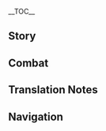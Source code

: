 {{CharacterTabs}}
{{LanguageTabs}}
{{Stub|1={{Meta/VO|tl=1|rm=1|Chinese}}}}
__TOC__
==Story==
{{VO/Story
|character           = {{ROOTPAGENAME}}
|language            = zh
|language_s          = zh
|language_t          = zh-tw
|name_s              = 早柚
|name_t              = 早柚

|vo_01_01_title_s    = 初次见面…
|vo_01_01_title_t    = 初次見面…
|vo_01_01_subtitle   = Hello
|vo_01_01_file       = VO_{language}{character} Hello.ogg
|vo_01_01_tx_s       = 「终末番」早柚，参上。<br />呼&mdash;&mdash;如果没有什么事情的话，我先去睡觉了。对了，不准趁我睡觉的时候偷偷摸我的头。
|vo_01_01_tx_t       = 「終末番」早柚，參上。<br />呼&mdash;&mdash;如果沒有什麼事情的話，我先去睡覺了。對了，不准趁我睡覺的時候偷偷摸我的頭。
|vo_01_01_rm         =
|vo_01_01_tl         =

|vo_02_01_title_s    = 闲聊・睡着
|vo_02_01_title_t    = 閒聊・睡著
|vo_02_01_subtitle   = Chat: Asleep
|vo_02_01_file       = VO_{language}{character} Chat - Asleep.ogg
|vo_02_01_tx_s       = 呼啊…呼噜呼噜&mdash;&mdash;
|vo_02_01_tx_t       = 呼啊…呼嚕呼嚕&mdash;&mdash;
|vo_02_01_rm         =
|vo_02_01_tl         =
|vo_02_02_title_s    = 闲聊・工作
|vo_02_02_title_t    = 閒聊・工作
|vo_02_02_subtitle   = Chat: Work
|vo_02_02_file       = VO_{language}{character} Chat - Work.ogg
|vo_02_02_tx_s       = 工作还不如睡觉。
|vo_02_02_tx_t       = 工作還不如睡覺。
|vo_02_02_rm         =
|vo_02_02_tl         =
|vo_02_03_title_s    = 闲聊・长高
|vo_02_03_title_t    = 閒聊・長高
|vo_02_03_subtitle   = Chat: Height
|vo_02_03_file       = VO_{language}{character} Chat - Height.ogg
|vo_02_03_tx_s       = 什么时候才能长高呢？
|vo_02_03_tx_t       = 什麼時候才能長高呢？
|vo_02_03_rm         =
|vo_02_03_tl         =

|vo_03_01_title_s    = 下雨的时候…
|vo_03_01_title_t    = 下雨的時候…
|vo_03_01_subtitle   = When It Rains
|vo_03_01_file       = VO_{language}{character} When It Rains.ogg
|vo_03_01_tx_s       = 快躲雨，被雨淋到就长不高了。
|vo_03_01_tx_t       = 快躲雨，被雨淋到就長不高了。
|vo_03_01_rm         =
|vo_03_01_tl         =
|vo_03_02_title_s    = 打雷的时候…
|vo_03_02_title_t    = 打雷的時候…
|vo_03_02_subtitle   = When Thunder Strikes
|vo_03_02_file       = VO_{language}{character} When Thunder Strikes.ogg
|vo_03_02_tx_s       = 好大的动静，不过只要整个人都钻到被子里就能安稳睡觉了。
|vo_03_02_tx_t       = 好大的動靜，不過只要整個人都鑽到被子裡就能安穩睡覺了。
|vo_03_02_rm         =
|vo_03_02_tl         =
|vo_03_03_title_s    = 下雪的时候…
|vo_03_03_title_t    = 下雪的時候…
|vo_03_03_subtitle   = When It Snows
|vo_03_03_file       = VO_{language}{character} When It Snows.ogg
|vo_03_03_tx_s       = 雪天很方便躲藏。比如说「雪降之隐」这种忍术，借助飘雪隐去身形，等别人察觉的时候，对方的眼前就只剩下飘落的雪花了。啊，你千万不要把这些告诉巫女姐姐。
|vo_03_03_tx_t       = 雪天很方便躲藏。比如說「雪降之隱」這種忍術，藉助飄雪隱去身形，等別人察覺的時候，對方的眼前就只剩下飄落的雪花了。啊，（你/妳）千萬不要把這些告訴巫女姐姐。
|vo_03_03_rm         =
|vo_03_03_tl         =
|vo_03_04_title_s    = 阳光很好…
|vo_03_04_title_t    = 陽光很好…
|vo_03_04_subtitle   = When the Sun Is Out
|vo_03_04_file       = VO_{language}{character} When the Sun Is Out.ogg
|vo_03_04_tx_s       = 舒舒服服的好天气，啊&mdash;&mdash;好困哦。
|vo_03_04_tx_t       = 舒舒服服的好天氣，啊&mdash;&mdash;好睏哦。
|vo_03_04_rm         =
|vo_03_04_tl         =
|vo_03_05_title_s    = 起风的时候…
|vo_03_05_title_t    = 起風的時候…
|vo_03_05_subtitle   = When It's Windy
|vo_03_05_file       = VO_{language}{character} When It's Windy.ogg
|vo_03_05_tx_s       = 风起之时，便是开溜的好时机。
|vo_03_05_tx_t       = 風起之時，便是開溜的好時機。
|vo_03_05_rm         =
|vo_03_05_tl         =
|vo_03_06_title_s    = 刮大风了…
|vo_03_06_title_t    = 颳大風了…
|vo_03_06_subtitle   = When the Wind Is Blowing
|vo_03_06_file       = VO_{language}{character} When the Wind Is Blowing.ogg
|vo_03_06_tx_s       = 风吹得眼睛睁不开了，不如就这样，闭起眼睛睡一觉吧。
|vo_03_06_tx_t       = 風吹得眼睛睜不開了，不如就這樣，閉起眼睛睡一覺吧。
|vo_03_06_rm         =
|vo_03_06_tl         =

|vo_04_01_title_s    = 早上好…
|vo_04_01_title_t    = 早安…
|vo_04_01_subtitle   = Good Morning
|vo_04_01_file       = VO_{language}{character} Good Morning.ogg
|vo_04_01_tx_s       = 已经…已经早上了吗？再睡10分钟…就10分钟嘛…那、那5分钟也行…呼…
|vo_04_01_tx_t       = 已經…已經早上了嗎？再睡10分鐘…就10分鐘嘛…那、那5分鐘也行…呼…
|vo_04_01_rm         =
|vo_04_01_tl         =
|vo_04_02_title_s    = 中午好…
|vo_04_02_title_t    = 午安…
|vo_04_02_subtitle   = Good Afternoon
|vo_04_02_file       = VO_{language}{character} Good Afternoon.ogg
|vo_04_02_tx_s       = 好困，午睡时间还没到吗？
|vo_04_02_tx_t       = 好睏，午睡時間還沒到嗎？
|vo_04_02_rm         =
|vo_04_02_tl         =
|vo_04_03_title_s    = 晚上好…
|vo_04_03_title_t    = 晚上好…
|vo_04_03_subtitle   = Good Evening
|vo_04_03_file       = VO_{language}{character} Good Evening.ogg
|vo_04_03_tx_s       = 确认完毕，方圆十里内没有巫女姐姐的踪影。今晚可以睡个好觉啦~
|vo_04_03_tx_t       = 確認完畢，方圓十里內沒有巫女姐姐的蹤影。今晚可以睡個好覺啦~
|vo_04_03_rm         =
|vo_04_03_tl         =
|vo_04_04_title_s    = 晚安…
|vo_04_04_title_t    = 晚安…
|vo_04_04_subtitle   = Good Night
|vo_04_04_file       = VO_{language}{character} Good Night.ogg
|vo_04_04_tx_s       = 终于…可以睡觉了…晚…晚安…
|vo_04_04_tx_t       = 終於…可以睡覺了…晚…晚安…
|vo_04_04_rm         =
|vo_04_04_tl         =

|vo_05_01_title_s    = 关于早柚自己・终末番
|vo_05_01_title_t    = 關於早柚自己・終末番
|vo_05_01_subtitle   = About {character}: Shuumatsuban
|vo_05_01_file       = VO_{language}{character} About {character} - Shuumatsuban.ogg
|vo_05_01_tx_s       = 我虽然属于「终末番」，但交给我的工作无非就是些情报收集、偷取物品之类的琐事。所以…所以不做也没有什么关系嘛。
|vo_05_01_tx_t       = 我雖然屬於「終末番」，但交給我的工作無非就是些情報收集、偷取物品之類的瑣事。所以…所以不做也沒有什麼關係嘛。
|vo_05_01_rm         =
|vo_05_01_tl         =
|vo_05_02_title_s    = 关于早柚自己・旷工
|vo_05_02_title_t    = 關於早柚自己・翹班
|vo_05_02_subtitle   = About {character}: Skiving
|vo_05_02_friendship = 4
|vo_05_02_file       = VO_{language}{character} About {character} - Skiving.ogg
|vo_05_02_tx_s       = 「终末番」的工作本来就没什么意义嘛，一直拖着不做，就会有更合适的人去做。但是睡觉不一样啊，只要睡得够久，说不定哪天就能长高了，这可是意义非凡的。
|vo_05_02_tx_t       = 「終末番」的工作本來就沒什麼意義嘛，一直拖著不做，就會有更合適的人去做。但是睡覺不一樣啊，只要睡得夠久，說不定哪天就能長高了，這可是意義非凡的。
|vo_05_02_rm         =
|vo_05_02_tl         =

|vo_06_01_title_s    = 关于我们・帮个忙
|vo_06_01_title_t    = 關於我們・幫個忙
|vo_06_01_subtitle   = About Us: Favor
|vo_06_01_file       = VO_{language}{character} About Us - Favor.ogg
|vo_06_01_tx_s       = 如果巫女姐姐来了，记得告诉我一声哦，我稍微睡…啊不，休息会儿。
|vo_06_01_tx_t       = 如果巫女姐姐來了，記得告訴我一聲哦，我稍微睡…啊不，休息一下。
|vo_06_01_rm         =
|vo_06_01_tl         =
|vo_06_02_title_s    = 关于我们・摸摸头
|vo_06_02_title_t    = 關於我們・摸摸頭
|vo_06_02_subtitle   = About Us: Headpats
|vo_06_02_friendship = 6
|vo_06_02_file       = VO_{language}{character} About Us - Headpats.ogg
|vo_06_02_tx_s       = 摸摸头？唔，如果是你的话...那好吧，我不会咬你的，但是不能摸太久了，否则会长不高的！
|vo_06_02_tx_t       = 摸摸頭？唔，如果是（你/妳）的話…那好吧，我不會咬（你/妳）的，但是不能摸太久了，否則會長不高的！
|vo_06_02_rm         =
|vo_06_02_tl         =

|vo_07_01_title_s    = 关于「神之眼」…
|vo_07_01_title_t    = 關於「神之眼」…
|vo_07_01_subtitle   = About the [[Vision]]
|vo_07_01_friendship = 4
|vo_07_01_file       = VO_{language}{character} About the Vision.ogg
|vo_07_01_tx_s       = 双手剑真的很重，光靠忍术的话，我肯定举不起来。但是有了「神之眼」就不一样了，所以不管怎么说，「神之眼」对我帮助很大。
|vo_07_01_tx_t       = 雙手劍真的很重，光靠忍術的話，我肯定舉不起來。但是有了「神之眼」就不一樣了，所以不管怎麼說，「神之眼」對我幫助很大。
|vo_07_01_rm         =
|vo_07_01_tl         =
|vo_07_02_title_s    = 有什么想要分享…
|vo_07_02_title_t    = 有什麼想要分享…
|vo_07_02_subtitle   = Something to Share
|vo_07_02_file       = VO_{language}{character} Something to Share.ogg
|vo_07_02_tx_s       = 老师说我是我们流派最后一代传人了。毕竟也不是什么特别适合战斗的流派，我学的也都是些逃跑和隐蔽气息用的忍术，这也是没办法的事情吧…
|vo_07_02_tx_t       = 老師說我是我們流派最後一代傳人了。畢竟也不是什麼特別適合戰鬥的流派，我學的也都是些逃跑和隱蔽氣息用的忍術，這也是沒辦法的事情吧…
|vo_07_02_rm         =
|vo_07_02_tl         =
|vo_07_03_title_s    = 感兴趣的见闻…
|vo_07_03_title_t    = 感興趣的見聞…
|vo_07_03_subtitle   = Interesting Things
|vo_07_03_file       = VO_{language}{character} Interesting Things.ogg
|vo_07_03_tx_s       = 你知道貉吗？一种比狸猫可爱得多的小动物，下次带你一起去看看吧~
|vo_07_03_tx_t       = （你/妳）知道貉嗎？一種比狸貓可愛得多的小動物，下次帶（你/妳）一起去看看吧~
|vo_07_03_rm         =
|vo_07_03_tl         =

|vo_08_01_title_s    = 关于神里绫华…
|vo_08_01_title_t    = 關於神里綾華…
|vo_08_01_subtitle   = About [[Kamisato Ayaka]]
|vo_08_01_friendship = 4
|vo_08_01_file       = VO_{language}{character} About Kamisato Ayaka.ogg
|vo_08_01_tx_s       = 神里家的大小姐优雅又端庄，但是她专门任命了一位巫女姐姐来监督我，不让我偷懒…怎会如此…
|vo_08_01_tx_t       = 神里家的大小姐優雅又端莊，但是她專門任命了一位巫女姐姐來監督我，不讓我偷懶…怎會如此…
|vo_08_01_rm         =
|vo_08_01_tl         =
|vo_08_02_title_s    = 关于神里绫人…
|vo_08_02_title_t    = 關於神里綾人…
|vo_08_02_subtitle   = About [[Kamisato Ayato]]
|vo_08_02_friendship = 4
|vo_08_02_file       = VO_{language}{character} About Kamisato Ayato.ogg
|vo_08_02_tx_s       = 我在树上休息的时候，经常会听到巫女姐姐们在聊他，似乎是一位工作很忙的大人。真是奇怪，工作什么的明明旷掉就好了…
|vo_08_02_tx_t       = 我在樹上休息的時候，經常會聽到巫女姐姐們在聊他，似乎是一位工作很忙的大人。真是奇怪，工作什麼的明明翹掉就好了…
|vo_08_02_rm         =
|vo_08_02_tl         =
|vo_08_03_title_s    = 关于托马…
|vo_08_03_title_t    = 關於托馬…
|vo_08_03_subtitle   = About [[Thoma]]
|vo_08_03_friendship = 4
|vo_08_03_file       = VO_{language}{character} About Thoma.ogg
|vo_08_03_tx_s       = 明明都有神之眼了，他每次出现还是缠着我说想要学忍术，真是搞不懂。而且我睡觉的时间都不够，哪有时间教他嘛。
|vo_08_03_tx_t       = 明明都有神之眼了，他每次出現還是纏著我說想要學忍術，真是搞不懂。而且我睡覺的時間都不夠，哪有時間教他嘛。
|vo_08_03_rm         =
|vo_08_03_tl         =
|vo_08_04_title_s    = 关于宵宫…
|vo_08_04_title_t    = 關於宵宮…
|vo_08_04_subtitle   = About [[Yoimiya]]
|vo_08_04_friendship = 4
|vo_08_04_file       = VO_{language}{character} About Yoimiya.ogg
|vo_08_04_tx_s       = 她每次碰到我就说什么，小狸猫我们一起去祭典玩之类的话。我才不是狸猫，也不想去祭典。说是一起去玩，其实就是想着在祭典上让我配合她的烟火表演忍术，但是这和「终末番」的工作有什么关联嘛！
|vo_08_04_tx_t       = 她每次碰到我就說什麼，小狸貓我們一起去祭典玩之類的話。我才不是狸貓，也不想去祭典。說是一起去玩，其實就是想著在祭典上讓我配合她的煙火表演忍術，但是這和「終末番」的工作有什麼關聯嘛！
|vo_08_04_rm         =
|vo_08_04_tl         =
|vo_08_05_title_s    = 关于雷电将军…
|vo_08_05_title_t    = 關於雷電將軍…
|vo_08_05_subtitle   = About the [[Raiden Shogun]]
|vo_08_05_friendship = 4
|vo_08_05_file       = VO_{language}{character} About the Raiden Shogun.ogg
|vo_08_05_tx_s       = 那位大人…不是我能见到的人物。想知道更多事情的话，或许问问绫华大小姐比较好。
|vo_08_05_tx_t       = 那位大人…不是我能見到的人物。想知道更多事情的話，或許問問綾華大小姐比較好。
|vo_08_05_rm         =
|vo_08_05_tl         =
|vo_08_06_title_s    = 关于八重神子…
|vo_08_06_title_t    = 關於八重神子…
|vo_08_06_subtitle   = About [[Yae Miko]]
|vo_08_06_friendship = 4
|vo_08_06_file       = VO_{language}{character} About Yae Miko.ogg
|vo_08_06_tx_s       = 她总喜欢摸我的头，可是我不敢咬她，也不敢反抗，总感觉如果拒绝了她会发生很可怕的事情。但是，再这样被摸下去，我会不会真的长不高了？怎么办呀…
|vo_08_06_tx_t       = 她總喜歡摸我的頭，可是我不敢咬她，也不敢反抗，總感覺如果拒絕了她會發生很可怕的事情。但是，再這樣被摸下去，我會不會真的長不高了？怎麼辦呀…
|vo_08_06_rm         =
|vo_08_06_tl         =
|vo_08_07_title_s    = 关于荒泷一斗…
|vo_08_07_title_t    = 關於荒瀧一斗…
|vo_08_07_subtitle   = About [[Arataki Itto]]
|vo_08_07_friendship = 4
|vo_08_07_file       = VO_{language}{character} About Arataki Itto.ogg
|vo_08_07_tx_s       = 怎么会有这么吵吵嚷嚷的人，而且他还能长这么高！
|vo_08_07_tx_t       = 怎麼會有這麼吵吵嚷嚷的人，而且他還能長這麼高！
|vo_08_07_rm         =
|vo_08_07_tl         =
|vo_08_08_title_s    = 关于久岐忍…
|vo_08_08_title_t    = 關於久岐忍…
|vo_08_08_subtitle   = About the [[Kuki Shinobu]]
|vo_08_08_friendship = 4
|vo_08_08_file       = VO_{language}{character} About the Kuki Ninja.ogg
|vo_08_08_tx_s       = 没什么印象的名字，让我想想…欸？她是荒泷一斗的小弟吗？那肯定也是干扰睡眠的人，毕竟有个词叫做一丘之貉，不对，是一丘之狸！
|vo_08_08_tx_t       = 沒什麼印象的名字，讓我想想…欸？她是荒瀧一斗的小弟嗎？那肯定也是干擾睡眠的人，畢竟有個詞叫做一丘之貉，不對，是一丘之狸！
|vo_08_08_rm         =
|vo_08_08_tl         =

|vo_09_01_title_s    = 想要了解早柚・其一
|vo_09_01_title_t    = 想要瞭解早柚・其一
|vo_09_01_subtitle   = More About {character}: I
|vo_09_01_file       = VO_{language}{character} More About {character} - 01.ogg
|vo_09_01_tx_s       = 呼&mdash;&mdash;
|vo_09_01_tx_t       = 呼&mdash;&mdash;
|vo_09_01_rm         =
|vo_09_01_tl         =
|vo_09_02_title_s    = 想要了解早柚・其二
|vo_09_02_title_t    = 想要瞭解早柚・其二
|vo_09_02_subtitle   = More About {character}: II
|vo_09_02_friendship = 3
|vo_09_02_file       = VO_{language}{character} More About {character} - 02.ogg
|vo_09_02_tx_s       = 呃…你是问我的忍术流派的名字吗？那个…想不起来了啦，我还没睡醒，我再去睡一觉，睡醒后说不定就能想起来了。
|vo_09_02_tx_t       = 呃…（你/妳）是問我的忍術流派的名字嗎？那個…想不起來了啦，我還沒睡醒，我再去睡一覺，睡醒後說不定就能想起來了。
|vo_09_02_rm         =
|vo_09_02_tl         =
|vo_09_03_title_s    = 想要了解早柚・其三
|vo_09_03_title_t    = 想要瞭解早柚・其三
|vo_09_03_subtitle   = More About {character}: III
|vo_09_03_friendship = 4
|vo_09_03_file       = VO_{language}{character} More About {character} - 03.ogg
|vo_09_03_tx_s       = 好吧，告诉你也行。你先答应我不准笑，不然我就再也不理你了。我们流派叫做&mdash;&mdash;呜呼流…<br />说是因为我们流派的忍术以戏弄敌人为长而取的名字，可是，可是…唉。
|vo_09_03_tx_t       = 好吧，告訴（你/妳）也行。（你/妳）先答應我不准笑，不然我就再也不理（你/妳）了。我們流派叫做&mdash;&mdash;嗚呼流…<br />說是因為我們流派的忍術以戲弄敵人為長而取的名字，可是，可是…唉。
|vo_09_03_rm         =
|vo_09_03_tl         =
|vo_09_04_title_s    = 想要了解早柚・其四
|vo_09_04_title_t    = 想要瞭解早柚・其四
|vo_09_04_subtitle   = More About {character}: IV
|vo_09_04_friendship = 5
|vo_09_04_file       = VO_{language}{character} More About {character} - 04.ogg
|vo_09_04_tx_s       = 你会爬树吗？我非常擅长这个，可以教你哦。还有，神社那边有棵树特别适合偷…啊不，特别适合小憩。下次你想睡午觉的时候，记得来找我，我们一起爬上去午睡吧。
|vo_09_04_tx_t       = （你/妳）會爬樹嗎？我非常擅長這個，可以教（你/妳）哦。還有，神社那邊有棵樹特別適合偷…啊不，特別適合小憩。下次（你/妳）想睡午覺的時候，記得來找我，我們一起爬上去午睡吧。
|vo_09_04_rm         =
|vo_09_04_tl         =
|vo_09_05_title_s    = 想要了解早柚・其五
|vo_09_05_title_t    = 想要瞭解早柚・其五
|vo_09_05_subtitle   = More About {character}: V
|vo_09_05_friendship = 6
|vo_09_05_file       = VO_{language}{character} More About {character} - 05.ogg
|vo_09_05_tx_s       = 其实这套衣服是老师给我的，说是以貉为原型做的，还有助于我逃跑什么的…然后又说我已经长大了可以独当一面了，但也要保护好自己，说完老师就离开了我。可我这个身高，真的能独当一面吗…<br />唔…欸？你是说你会陪着我吗？你真的不会离开我吗？
|vo_09_05_tx_t       = 其實這套衣服是老師給我的，說是以貉為原型做的，還有助於我逃跑什麼的…然後又說我已經長大了可以獨當一面了，但也要保護好自己，說完老師就離開了我。可是我這個身高，真的能獨當一面嗎…<br />唔…欸？（你/妳）是說（你/妳）會陪著我嗎？（你/妳）真的不會離開我嗎？
|vo_09_05_rm         =
|vo_09_05_tl         =

|vo_10_01_title_s    = 早柚的爱好…
|vo_10_01_title_t    = 早柚的愛好…
|vo_10_01_subtitle   = {character}'s Hobbies
|vo_10_01_file       = VO_{language}{character} Hobbies.ogg
|vo_10_01_tx_s       = 套上衣服上的帽子，不用担心会被巫女姐姐找到，然后睡个天昏地暗，这应该是世界上最幸福的事情了吧。
|vo_10_01_tx_t       = 套上衣服上的帽子，不用擔心會被巫女姐姐找到，然後睡個天昏地暗，這應該是世界上最幸福的事情了吧。
|vo_10_01_rm         =
|vo_10_01_tl         =
|vo_10_02_title_s    = 早柚的烦恼・误会
|vo_10_02_title_t    = 早柚的煩惱・誤會
|vo_10_02_subtitle   = {character}'s Troubles: Misunderstanding
|vo_10_02_file       = VO_{language}{character} Troubles - Misunderstanding.ogg
|vo_10_02_tx_s       = 很多人第一次见到我的时候，都会大呼小叫，还把我当成狸猫。可早柚就是早柚，才不是狸猫。
|vo_10_02_tx_t       = 很多人第一次見到我的時候，都會大呼小叫，還把我當成狸貓。可是早柚就是早柚，才不是狸貓。
|vo_10_02_rm         =
|vo_10_02_tl         =
|vo_10_03_title_s    = 早柚的烦恼・身高
|vo_10_03_title_t    = 早柚的煩惱・身高
|vo_10_03_subtitle   = {character}'s Troubles: Height
|vo_10_03_file       = VO_{language}{character} Troubles - Height.ogg
|vo_10_03_tx_s       = 什么时候才能长高呢？跟我同年的人身高都快是我的两倍了，可我还…不行，再睡久一点一定能长高的！我要睡觉了，晚安。
|vo_10_03_tx_t       = 什麼時候才能長高呢？跟我同年的人身高都快是我的兩倍了，可是我還…不行，再睡久一點一定能長高的！我要睡覺了，晚安。
|vo_10_03_rm         =
|vo_10_03_tl         =
|vo_10_04_title_s    = 早柚的烦恼・死循环
|vo_10_04_title_t    = 早柚的煩惱・死循環
|vo_10_04_subtitle   = {character}'s Troubles: Feedback Loop
|vo_10_04_file       = VO_{language}{character} Troubles - Feedback Loop.ogg
|vo_10_04_tx_s       = 我上次听人说，烦恼太多也会长不高…呜，我该怎么办才好…
|vo_10_04_tx_t       = 我上次聽人說，煩惱太多也會長不高…嗚，我該怎麼辦才好…
|vo_10_04_rm         =
|vo_10_04_tl         =
|vo_10_05_title_s    = 喜欢的食物…
|vo_10_05_title_t    = 喜歡的食物…
|vo_10_05_subtitle   = Favorite Food
|vo_10_05_file       = VO_{language}{character} Favorite Food.ogg
|vo_10_05_tx_s       = 能一下子提供很多能量的食物吧，比如说饭团。睡醒了吃一个就不会头晕眼花，然后又能继续睡觉了。
|vo_10_05_tx_t       = 能一下子提供很多能量的食物吧，比如說飯糰。睡醒了吃一個就不會頭暈眼花，然後又能繼續睡覺了。
|vo_10_05_rm         =
|vo_10_05_tl         =
|vo_10_06_title_s    = 讨厌的食物…
|vo_10_06_title_t    = 討厭的食物…
|vo_10_06_subtitle   = Least Favorite Food
|vo_10_06_file       = VO_{language}{character} Least Favorite Food.ogg
|vo_10_06_tx_s       = 想要长高的话，就不能挑食！说来最近好像身高也没有变化，是不是因为蔬菜吃少了，但是沙拉真的没办法提供饱腹感，而且还苦苦的，呜欸&mdash;&mdash;
|vo_10_06_tx_t       = 想要長高的話，就不能挑食！說來最近好像身高也沒有變化，是不是因為蔬菜吃少了，但是沙拉真的沒辦法提供飽腹感，而且還苦苦的，嗚欸&mdash;&mdash;
|vo_10_06_rm         =
|vo_10_06_tl         =

<!-- Receiving a Gift -->
|vo_11_01_title_s    = 收到赠礼・其一
|vo_11_01_title_t    = 收到贈禮・其一
|vo_11_01_subtitle   = Receiving a Gift: I
|vo_11_01_file       = VO_{language}{character} Receiving a Gift - 01.ogg
|vo_11_01_tx_s       = 肚子好饱。这下可以安心睡觉啦。
|vo_11_01_tx_t       = 肚子好飽。這下可以安心睡覺啦。
|vo_11_01_rm         = 
|vo_11_01_tl         =  

|vo_11_02_title_s    = 收到赠礼・其二
|vo_11_02_title_t    = 收到贈禮・其二
|vo_11_02_subtitle   = Receiving a Gift: II
|vo_11_02_file       = VO_{language}{character} Receiving a Gift - 02.ogg
|vo_11_02_tx_s       = 吃着吃着…就困了。
|vo_11_02_tx_t       = 吃著吃著…就睏了。
|vo_11_02_rm         = 
|vo_11_02_tl         = 

|vo_11_03_title_s    = 收到赠礼・其三
|vo_11_03_title_t    = 收到贈禮・其三
|vo_11_03_subtitle   = Receiving a Gift: III
|vo_11_03_file       = VO_{language}{character} Receiving a Gift - 03.ogg
|vo_11_03_tx_s       = 要想个办法…逃走。
|vo_11_03_tx_t       = 要想個辦法…逃走。
|vo_11_03_rm         = 
|vo_11_03_tl         = 

|vo_12_01_title_s    = 生日…
|vo_12_01_title_t    = 生日…
|vo_12_01_subtitle   = Birthday
|vo_12_01_file       = VO_{language}{character} Birthday.ogg
|vo_12_01_tx_s       = 你有什么想学的忍术吗？我可以教你！当然仅限于我会的。呃？你问我为什么不睡觉？嗯…我还不困，而且，而且今天是特别的日子，我不可以睡过去，因为我想亲口对你说&mdash;&mdash;生日快乐呀。
|vo_12_01_tx_t       = （你/妳）有什麼想學的忍術嗎？我可以教（你/妳）！當然僅限於我會的。呃？（你/妳）問我為什麼不睡覺？嗯…我還不睏，而且，而且今天是特別的日子，我不可以睡過去，因為我想親口對（你/妳）說&mdash;&mdash;生日快樂呀。
|vo_12_01_rm         =
|vo_12_01_tl         =

|vo_13_01_title_s    = 突破的感受・起
|vo_13_01_title_t    = 突破的感受・起
|vo_13_01_subtitle   = Feelings About Ascension: Intro
|vo_13_01_ascension  = 1
|vo_13_01_file       = VO_{language}{character} Feelings About Ascension -  01.ogg
|vo_13_01_tx_s       = 我有长高一点点吗？
|vo_13_01_tx_t       = 我有長高一點點嗎？
|vo_13_01_rm         =
|vo_13_01_tl         =
|vo_13_02_title_s    = 突破的感受・承
|vo_13_02_title_t    = 突破的感受・承
|vo_13_02_subtitle   = Feelings About Ascension: Building Up
|vo_13_02_ascension  = 2
|vo_13_02_file       = VO_{language}{character} Feelings About Ascension -  02.ogg
|vo_13_02_tx_s       = 太好了，能溜得更快了，这下子肯定不会被抓住了。
|vo_13_02_tx_t       = 太好了，能溜得更快了，這下子肯定不會被抓住了。
|vo_13_02_rm         =
|vo_13_02_tl         =
|vo_13_03_title_s    = 突破的感受・转
|vo_13_03_title_t    = 突破的感受・轉
|vo_13_03_subtitle   = Feelings About Ascension: Climax
|vo_13_03_ascension  = 4
|vo_13_03_file       = VO_{language}{character} Feelings About Ascension -  03.ogg
|vo_13_03_tx_s       = 谢谢你帮我收集了那么多材料，要是我自己来的话…肯定在路上就会睡着了。
|vo_13_03_tx_t       = 謝謝（你/妳）幫我收集了那麼多材料，要是我自己來的話…肯定在路上就會睡著了。
|vo_13_03_rm         =
|vo_13_03_tl         =
|vo_13_04_title_s    = 突破的感受・合
|vo_13_04_title_t    = 突破的感受・合
|vo_13_04_subtitle   = Feelings About Ascension: Conclusion
|vo_13_04_ascension  = 6
|vo_13_04_file       = VO_{language}{character} Feelings About Ascension -  04.ogg
|vo_13_04_tx_s       = 我好像确实像老师说的那样，可以独当一面了。这样子长不长高或许对我来说也没有那么重要了，因为现在重要的是…有你陪在我身边。
|vo_13_04_tx_t       = 我好像確實像老師說的那樣，可以獨當一面了。這樣子長不長高或許對我來說也沒有那麼重要了，因為現在重要的是…有（你/妳）陪在我身邊。
|vo_13_04_rm         =
|vo_13_04_tl         =
}}

==Combat==
{{Combat VO
|character           = {{ROOTPAGENAME}}
|language            = zh

|skill_1_tx_s        = 走啦。<small>''(Pressed Fuufuu Whirlwind Kick)''</small>
|skill_1_tx_t        =  走啦。<small>''(Pressed Fuufuu Whirlwind Kick)''</small>
|skill_1_rm          = Zǒu la.
|skill_1_tl          = Here I go.
|skill_2_tx_s        = 溜咯。 <small>''(Pressed Fuufuu Whirlwind Kick)''</small>
|skill_2_tx_t        = 溜囉。 <small>''(Pressed Fuufuu Whirlwind Kick)''</small>
|skill_2_rm          = Liū lo.
|skill_2_tl          = Gotta glide.
|skill_3_tx_s        = 咕噜，哈！…嘿呀。 <small>''(Pressed Fuufuu Whirlwind Kick)''</small>
|skill_3_tx_t        = 咕嚕，哈！…嘿呀。 <small>''(Pressed Fuufuu Whirlwind Kick)''</small>
|skill_3_rm          = Gūlū, hā! ...Hēi yā.
|skill_3_tl          = Whirr, whew! ...Ah.<ref group="TN •">{{lang|''Gūlū''|zh=咕噜}} is an onomatopoeia for rolling.</ref>
|skill_4_tx_s        = 极意遁走。 <small>''(Held Fuufuu Whirlwind Kick)''</small>
|skill_4_tx_t        = 極意遁走。 <small>''(Held Fuufuu Whirlwind Kick)''</small>
|skill_4_rm          = Jíyì dùnzǒu.
|skill_4_tl          = The ultimate ''tonjutsu'' (art of escape).<ref group="TN •">{{lang|''Jíyì''|zh=极意|zh_lit=extreme mind}} means "wholeheartedly" or "as hard as possible" in Mandarin; however, it is perhaps used here as the Mandarin reading of the Japanese word {{lang|''gokui''|ja=極意}}, meaning the innermost secret (ultimate and profound mastery) of an art or a technique.</ref><ref group="TN •" name="tonjutsu">While {{lang|''dùnzǒu''|zh={{wt|遁走}}|zh_lit=escape-walk}} and {{lang|''dùnshù''|zh=遁术|zh_lit=escape technique}} can mean the Taoist magic of invisibility, here they probably refer to the ninja art of escape known as {{lang|''tonsou-jutsu''|ja=遁走術|ja_lit=escape-run technique}} or {{lang|''tonjutsu''|ja=遁術|ja_lit=escape technique}}.</ref>
|skill_5_tx_s        = 抓不住我…呜。 <small>''(Held Fuufuu Whirlwind Kick)''</small>
|skill_5_tx_t        = 抓不住我…嗚。 <small>''(Held Fuufuu Whirlwind Kick)''</small>
|skill_5_rm          = Zhuā bù zhù wǒ... wū.
|skill_5_tl          = Can't catch me... eww.
|skill_6_tx_s        = 随风而遁…呜。 <small>''(Held Fuufuu Whirlwind Kick)''</small>
|skill_6_tx_t        = 隨風而遁…嗚。 <small>''(Held Fuufuu Whirlwind Kick)''</small>
|skill_6_rm          = Suí fēng ér dùn... wū.
|skill_6_tl          = The art of a quick escape (lit. "follow the wind and escape")... eww.<ref group="TN •">Probably a variant of {{lang|"watch the wind and escape"|zh=望风而遁|zh_rm=wàng fēng ér dùn}}, a Chinese idiom for a quick escape.</ref>

|burst_1_tx_s        = 分身之术。
|burst_1_tx_t        = 分身之術。
|burst_1_rm          = Fēnshēn zhī shù.
|burst_1_tl          = ''{{w|Fenshen|Bunshin}} no jutsu'' (clone technique).
|burst_2_tx_s        = 出来吧！
|burst_2_tx_t        = 出來吧！
|burst_2_rm          = Chūlái ba!
|burst_2_tl          = Come on out!
|burst_3_tx_s        = 嘿咻…呜。
|burst_3_tx_t        = 嘿咻…嗚。
|burst_3_rm          = Hēixiū... wū.
|burst_3_tl          = Yo-ho... eww.

|sprint-s_1_tx_s     = 疾风遁术。
|sprint-s_1_tx_t     = 疾風遁術。
|sprint-s_1_rm       = Jífēng dùnshù.
|sprint-s_1_tl       = ''Tonjutsu'' (escape art) of gale.<ref group="TN •" name="tonjutsu" />
|sprint-s_2_file     = Sprint Start 02,Sprint Start 03


|glider_1_file       = Deploying Wind Glider 01,Deploying Wind Glider 02,Deploying Wind Glider 03

|chest_1_tx_s        = 这个箱子…好像可以睡进去。
|chest_1_tx_t        = 這個箱子…好像可以睡進去。
|chest_1_rm          = Zhège xiāngzi... hǎoxiàng kěyǐ shuì jìnqù.
|chest_1_tl          = This box... it seems I can get into it to take a nap.
|chest_2_tx_s        = 大丰收！可以睡觉了吗？
|chest_2_tx_t        = 大豐收！可以睡覺了嗎？
|chest_2_rm          = Dà fēngshōu! Kěyǐ shuìjiàole ma?
|chest_2_tl          = A great bumper harvest! Can I go to sleep now?
|chest_3_tx_s        = 是对长高有帮助的东西吗？
|chest_3_tx_t        = 是對長高有幫助的東西嗎？
|chest_3_rm          = Shì duì zhǎnggāo yǒu bāngzhù de dōngxi ma?
|chest_3_tl          = Is there anything useful to increase height?

|low-hp_1_tx_s       = 逃跑的话，该用…
|low-hp_1_tx_t       = 逃跑的話，該用…
|low-hp_1_rm         = Táopǎo dehuà, gāi yòng...
|low-hp_1_tl         = When fleeing, I should use...
|low-hp_2_tx_s       = 头晕乎乎的。
|low-hp_2_tx_t       = 頭暈乎乎的。
|low-hp_2_rm         = Tóuyūn hūhū de.
|low-hp_2_tl         = I feel kinda dizzy and woozy.
|low-hp_3_tx_s       = 呼，好累。
|low-hp_3_tx_t       = 呼，好累。
|low-hp_3_rm         = Hū, hǎo lèi.
|low-hp_3_tl         = Whew, so tired.


|fallen_1_tx_s       = 没能...逃掉...
|fallen_1_tx_t       = 沒能…逃掉…
|fallen_1_rm         = Méi néng... táodiào...
|fallen_1_tl         = Couldn't... escape...
|fallen_2_tx_s       = …晚、晚安了…
|fallen_2_tx_t       = …晚、晚安了…
|fallen_2_rm         = ...Wǎn, wǎn'ān le...
|fallen_2_tl         = ...Good, good night...
|fallen_3_tx_s       = 不该偷懒的…
|fallen_3_tx_t       = 不該偷懶的…
|fallen_3_rm         = Bùgāi tōulǎn de...
|fallen_3_tl         = Shouldn't have been lazy...

|hit-l_1_tx_s        = 痛。
|hit-l_1_tx_t        = 痛。
|hit-l_1_rm          = Tòng.
|hit-l_1_tl          = Ouch.
|hit-l_2_file        = Light Hit Taken 02,Light Hit Taken 03,Light Hit Taken 04,Light Hit Taken 05,Light Hit Taken 06

|hit-h_1_tx_s        = 没躲开。
|hit-h_1_tx_t        = 沒躲開。
|hit-h_1_rm          = Méi duǒkāi.
|hit-h_1_tl          = Failed to dodge.
|hit-h_2_tx_s        = 呜，要晕倒了。
|hit-h_2_tx_t        = 嗚，要暈倒了。
|hit-h_2_rm          = Wū, yāo yūndǎole.
|hit-h_2_tl          = Ugh, I'm about to pass out.
|hit-h_3_file        = Heavy Hit Taken 03,Heavy Hit Taken 04,Heavy Hit Taken 05,Heavy Hit Taken 06

|join_1_tx_s         = 好困。
|join_1_tx_t         = 好睏。
|join_1_rm           = Hǎo kùn.
|join_1_tl           = So sleepy.
|join_2_tx_s         = 可以睡觉吗？
|join_2_tx_t         = 可以睡覺嗎？
|join_2_rm           = Kěyǐ shuìjiào ma?
|join_2_tl           = Can I go to sleep?
|join_3_tx_s         = 呜，居然被抓住了。
|join_3_tx_t         = 嗚，居然被抓住了。
|join_3_rm           = Wū, jūrán bèi zhuāzhùle.
|join_3_tl           = Ew, never thought I'd get caught.

|idle_1_file         = Standby 01, Standby 02

|atk-l_1_file        = Light Attack 01,Light Attack 02,Light Attack 03,Light Attack 04,Light Attack 05,Light Attack 06,Light Attack 07

|atk-m_1_file        = Mid Attack 01,Mid Attack 02,Mid Attack 03

|atk-h_1_file        = Heavy Attack 01,Heavy Attack 02,Heavy Attack 03

|climb_1_file        = Climbing 01,Climbing 02,Climbing 03,Climbing 04,Climbing 05

|climb-b_1_file      = Climbing Breath 01,Climbing Breath 02,Climbing Breath 03

|jump_1_file         = Jumping 01,Jumping 02,Jumping 03,Jumping 04,Jumping 05
}}

==Translation Notes==
{{Reflist|group=TN •}}

==Navigation==
{{Character Navbox|type=playable|link type=vo-zh}}